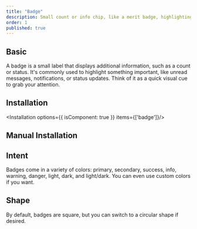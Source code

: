 ```yaml
---
title: "Badge"
description: Small count or info chip, like a merit badge, highlighting status or providing quick alerts at a glance.
order: 1
published: true
---
```



## Basic

A badge is a small label that displays additional information, such as a count or status. It's commonly used to highlight something important, like unread messages, notifications, or status updates. Think of it as a quick visual cue to grab your attention.
<How toUse="statuses/badge-demo" />

## Installation
<Installation options={{ isComponent: true }} items={['badge']}/>

## Manual Installation
<SourceCode toShow='badge'/>

## Intent
Badges come in a variety of colors: primary, secondary, success, info, warning, danger, light, dark, and light/dark. You can even use custom colors if you want.
<How  toUse="statuses/badge-intent-demo" />

## Shape
By default, badges are square, but you can switch to a circular shape if desired.
<How toUse="statuses/badge-shape-demo" />

